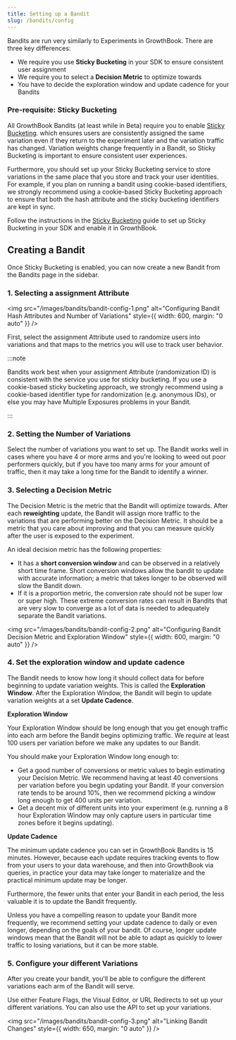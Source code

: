 ```yaml
---
title: Setting up a Bandit 
slug: /bandits/config
---
```


Bandits are run very similarly to Experiments in GrowthBook. There are three key differences:

- We require you use **Sticky Bucketing** in your SDK to ensure consistent user assignment
- We require you to select a **Decision Metric** to optimize towards
- You have to decide the exploration window and update cadence for your Bandits

### Pre-requisite: Sticky Bucketing

All GrowthBook Bandits (at least while in Beta) require you to enable [Sticky Bucketing](/app/sticky-bucketing). which ensures users are consistently assigned the same variation even if they return to the experiment later and the variation traffic has changed. Variation weights change frequently in a Bandit, so Sticky Bucketing is important to ensure consistent user experiences.

Furthermore, you should set up your Sticky Bucketing service to store variations in the same place that you store and track your user identities. For example, if you plan on running a bandit using cookie-based identifiers, we strongly recommend using a cookie-based Sticky Bucketing approach to ensure that both the hash attribute and the sticky bucketing identifiers are kept in sync.

Follow the instructions in the [Sticky Bucketing](/app/sticky-bucketing) guide to set up Sticky Bucketing in your SDK and enable it in GrowthBook.

## Creating a Bandit

Once Sticky Bucketing is enabled, you can now create a new Bandit from the Bandits page in the sidebar.

### 1. Selecting a assignment Attribute

<img
  src="/images/bandits/bandit-config-1.png"
  alt="Configuring Bandit Hash Attributes and Number of Variations"
  style={{ width: 600, margin: "0 auto" }}
/>

First, select the assignment Attribute used to randomize users into variations and that maps to the metrics you will use to track user behavior.

:::note

Bandits work best when your assignment Attribute (randomization ID) is consistent with the service you use for sticky bucketing. If you use a cookie-based sticky bucketing approach, we strongly recommend using a cookie-based identifier type for randomization (e.g. anonymous IDs), or else you may have Multiple Exposures problems in your Bandit.

:::

### 2. Setting the Number of Variations

Select the number of variations you want to set up. The Bandit works well in cases where you have 4 or more arms and you're looking to weed out poor performers quickly, but if you have too many arms for your amount of traffic, then it may take a long time for the Bandit to identify a winner.

### 3. Selecting a Decision Metric

The Decision Metric is the metric that the Bandit will optimize towards. After each **reweighting** update, the Bandit will assign more traffic to the variations that are performing better on the Decision Metric. It should be a metric that you care about improving and that you can measure quickly after the user is exposed to the experiment.

An ideal decision metric has the following properties:

- It has a **short conversion window** and can be observed in a relatively short time frame. Short conversion windows allow the bandit to update with accurate information; a metric that takes longer to be observed will slow the Bandit down.
- If it is a proportion metric, the conversion rate should not be super low or super high. These extreme conversion rates can result in Bandits that are very slow to converge as a lot of data is needed to adequately separate the Bandit variations.

<img
  src="/images/bandits/bandit-config-2.png"
  alt="Configuring Bandit Decision Metric and Exploration Window"
  style={{ width: 600, margin: "0 auto" }}
/>

### 4. Set the exploration window and update cadence

The Bandit needs to know how long it should collect data for before beginning to update variation weights. This is called the **Exploration Window**. After the Exploration Window, the Bandit will begin to update variation weights at a set **Update Cadence**.

**Exploration Window**

Your Exploration Window should be long enough that you get enough traffic into each arm before the Bandit begins optimizing traffic. We _require_ at least 100 users per variation before we make any updates to our Bandit.

You should make your Exploration Window long enough to:

- Get a good number of conversions or metric values to begin estimating your Decision Metric. We recommend having at least 40 conversions per variation before you begin updating your Bandit. If your conversion rate tends to be around 10%, then we recommend picking a window long enough to get 400 units per variation.
- Get a decent mix of different units into your experiment (e.g. running a 8 hour Exploration Window may only capture users in particular time zones before it begins updating).

**Update Cadence**

The minimum update cadence you can set in GrowthBook Bandits is 15 minutes. However, because each update requires tracking events to flow from your users to your data warehouse, and then into GrowthBook via queries, in practice your data may take longer to materialize and the practical minimum update may be longer.

Furthermore, the fewer units that enter your Bandit in each period, the less valuable it is to update the Bandit frequently.

Unless you have a compelling reason to update your Bandit more frequently, we recommend setting your update cadence to daily or even longer, depending on the goals of your bandit. Of course, longer update windows mean that the Bandit will not be able to adapt as quickly to lower traffic to losing variations, but it can be more stable.

### 5. Configure your different Variations

After you create your bandit, you'll be able to configure the different variations each arm of the Bandit will serve.

Use either Feature Flags, the Visual Editor, or URL Redirects to set up your different variations. You can also use the API to set up your variations.

<img
  src="/images/bandits/bandit-config-3.png"
  alt="Linking Bandit Changes"
  style={{ width: 650, margin: "0 auto" }}
/>
